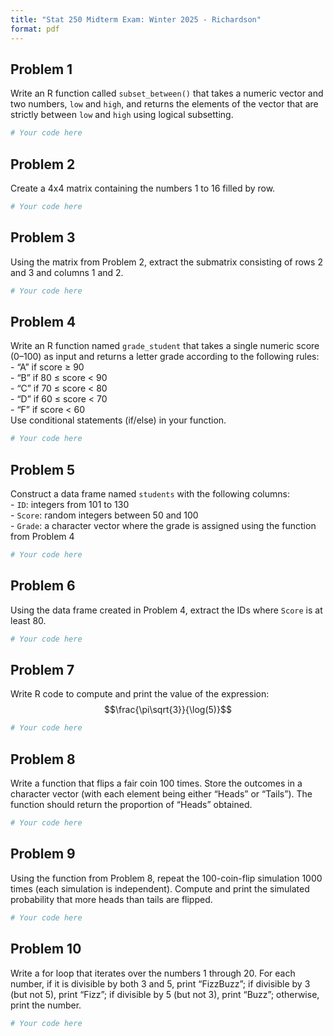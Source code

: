 ```yaml
---
title: "Stat 250 Midterm Exam: Winter 2025 - Richardson"
format: pdf
---
```


## Problem 1

Write an R function called `subset_between()` that takes a numeric vector and two numbers, `low` and `high`, and returns the elements of the vector that are strictly between `low` and `high` using logical subsetting.

```r
# Your code here
```

## Problem 2

Create a 4x4 matrix containing the numbers 1 to 16 filled by row.

```r
# Your code here
```

## Problem 3

Using the matrix from Problem 2, extract the submatrix consisting of rows 2 and 3 and columns 1 and 2.

```r
# Your code here
```

## Problem 4

Write an R function named `grade_student` that takes a single numeric score (0–100) as input and returns a letter grade according to the following rules:\
- "A" if score ≥ 90\
- "B" if 80 ≤ score \< 90\
- "C" if 70 ≤ score \< 80\
- "D" if 60 ≤ score \< 70\
- "F" if score \< 60\
Use conditional statements (if/else) in your function.

```r
# Your code here
```

## Problem 5

Construct a data frame named `students` with the following columns:\
- `ID`: integers from 101 to 130\
- `Score`: random integers between 50 and 100\
- `Grade`: a character vector where the grade is assigned using the function from Problem 4

```r
# Your code here
```

## Problem 6

Using the data frame created in Problem 4, extract the IDs where `Score` is at least 80.

```r
# Your code here
```

## Problem 7

Write R code to compute and print the value of the expression: $$\frac{\pi\sqrt{3}}{\log(5)}$$

```r
# Your code here
```

## Problem 8

Write a function that flips a fair coin 100 times. Store the outcomes in a character vector (with each element being either "Heads" or "Tails"). The function should return the proportion of "Heads" obtained.

```r
# Your code here
```

## Problem 9

Using the function from Problem 8, repeat the 100-coin-flip simulation 1000 times (each simulation is independent). Compute and print the simulated probability that more heads than tails are flipped.

```r
# Your code here
```

## Problem 10

Write a for loop that iterates over the numbers 1 through 20. For each number, if it is divisible by both 3 and 5, print "FizzBuzz"; if divisible by 3 (but not 5), print "Fizz"; if divisible by 5 (but not 3), print "Buzz"; otherwise, print the number.

```r
# Your code here
```
